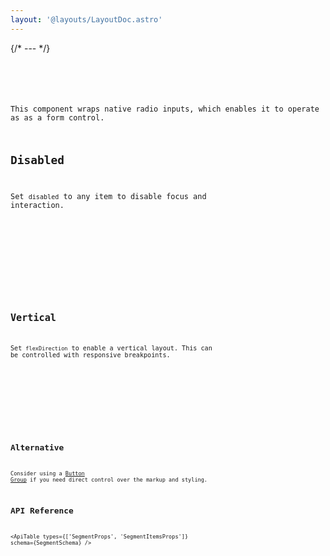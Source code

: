 ```yaml
---
layout: '@layouts/LayoutDoc.astro'
---
```





{/* --- */}

<Preview client:load>
	<Fragment slot="preview">
		<Example client:load />
	</Fragment>
	<Fragment slot="code">
		<Code code={ExampleRaw} lang="tsx" />
	</Fragment>
</Preview>

This component wraps native radio inputs, which enables it to operate as as a form control.

## Disabled

Set `disabled` to any item to disable focus and interaction.

<Preview client:load>
	<Fragment slot="preview">
		<ExampleDisabled client:load />
	</Fragment>
	<Fragment slot="code">
		<Code code={ExampleDisabledRaw} lang="tsx" />
	</Fragment>
</Preview>

## Vertical

Set `flexDirection` to enable a vertical layout. This can be controlled with responsive breakpoints.

<Preview client:load>
	<Fragment slot="preview">
		<ExampleVertical client:load />
	</Fragment>
	<Fragment slot="code">
		<Code code={ExampleVerticalRaw} lang="tsx" />
	</Fragment>
</Preview>

## Alternative

Consider using a [Button Group](/docs/tailwind/buttons#group) if you need direct control over the markup and styling.

## API Reference

<ApiTable types={['SegmentProps', 'SegmentItemsProps']} schema={SegmentSchema} />
